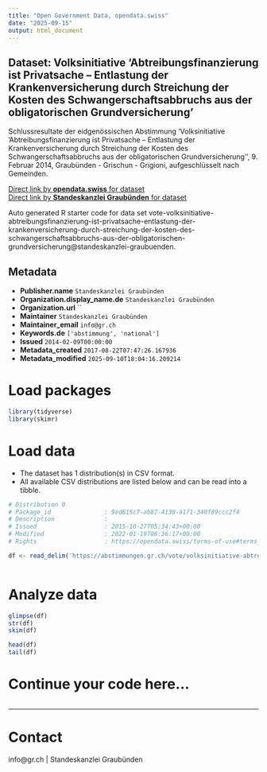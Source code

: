 ```yaml
---
title: "Open Government Data, opendata.swiss"
date: "2025-09-15"
output: html_document
---
```


## Dataset: Volksinitiative 'Abtreibungsfinanzierung ist Privatsache – Entlastung der Krankenversicherung durch Streichung der Kosten des Schwangerschaftsabbruchs aus der obligatorischen Grundversicherung'

Schlussresultate der eidgenössischen Abstimmung 'Volksinitiative 'Abtreibungsfinanzierung ist Privatsache – Entlastung der Krankenversicherung durch Streichung der Kosten des Schwangerschaftsabbruchs aus der obligatorischen Grundversicherung'', 9. Februar 2014, Graubünden - Grischun - Grigioni, aufgeschlüsselt nach Gemeinden.

[Direct link by **opendata.swiss** for dataset](https://opendata.swiss/de/dataset/volksinitiative-abtreibungsfinanzierung-ist-privatsache-entlastung-der-krankenversicherung-durc)<br>
[Direct link by **Standeskanzlei Graubünden** for dataset](https://abstimmungen.gr.ch/vote/volksinitiative-abtreibungsfinanzierung-ist-privatsache-entlastung-der-krankenversicherung-durch-streichung-der-kosten-des-schwangerschaftsabbruchs-aus-der-obligatorischen-grundversicherung/data)

Auto generated R starter code for data set vote-volksinitiative-abtreibungsfinanzierung-ist-privatsache-entlastung-der-krankenversicherung-durch-streichung-der-kosten-des-schwangerschaftsabbruchs-aus-der-obligatorischen-grundversicherung@standeskanzlei-graubuenden.

## Metadata

- **Publisher.name** `Standeskanzlei Graubünden`
- **Organization.display_name.de** `Standeskanzlei Graubünden`
- **Organization.url** ``
- **Maintainer** `Standeskanzlei Graubünden`
- **Maintainer_email** `info@gr.ch`
- **Keywords.de** `['abstimmung', 'national']`
- **Issued** `2014-02-09T00:00:00`
- **Metadata_created** `2017-08-22T07:47:26.167936`
- **Metadata_modified** `2025-09-10T18:04:16.209214`


# Load packages

```r

library(tidyverse)
library(skimr)

```

# Load data

-   The dataset has 1 distribution(s) in CSV format.
-   All available CSV distributions are listed below and can be read into a tibble.

```r

# Distribution 0
# Package_id               : 9ed615c7-ab87-4130-a1f1-340f89ccc2f4
# Description              : 
# Issued                   : 2015-10-27T05:34:43+00:00
# Modified                 : 2022-01-19T06:36:17+00:00
# Rights                   : https://opendata.swiss/terms-of-use#terms_by

df <- read_delim('https://abstimmungen.gr.ch/vote/volksinitiative-abtreibungsfinanzierung-ist-privatsache-entlastung-der-krankenversicherung-durch-streichung-der-kosten-des-schwangerschaftsabbruchs-aus-der-obligatorischen-grundversicherung/data-csv')



```

# Analyze data

```r

glimpse(df)
str(df)
skim(df)

head(df)
tail(df)

```

# Continue your code here...

```r

```

------------------------------------------------------------------------

# Contact

info@gr.ch | Standeskanzlei Graubünden

